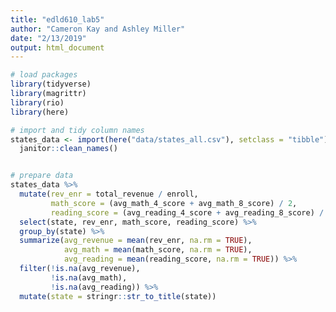 ```yaml
---
title: "edld610_lab5"
author: "Cameron Kay and Ashley Miller"
date: "2/13/2019"
output: html_document
---
```


```r
# load packages
library(tidyverse)
library(magrittr)
library(rio)
library(here)

# import and tidy column names
states_data <- import(here("data/states_all.csv"), setclass = "tibble") %>%
  janitor::clean_names()

```

```r

```

```r
# prepare data
states_data %>%
  mutate(rev_enr = total_revenue / enroll,
         math_score = (avg_math_4_score + avg_math_8_score) / 2,
         reading_score = (avg_reading_4_score + avg_reading_8_score) / 2) %>%
  select(state, rev_enr, math_score, reading_score) %>%
  group_by(state) %>%
  summarize(avg_revenue = mean(rev_enr, na.rm = TRUE),
            avg_math = mean(math_score, na.rm = TRUE),
            avg_reading = mean(reading_score, na.rm = TRUE)) %>%
  filter(!is.na(avg_revenue),
         !is.na(avg_math),
         !is.na(avg_reading)) %>%
  mutate(state = stringr::str_to_title(state))



```
